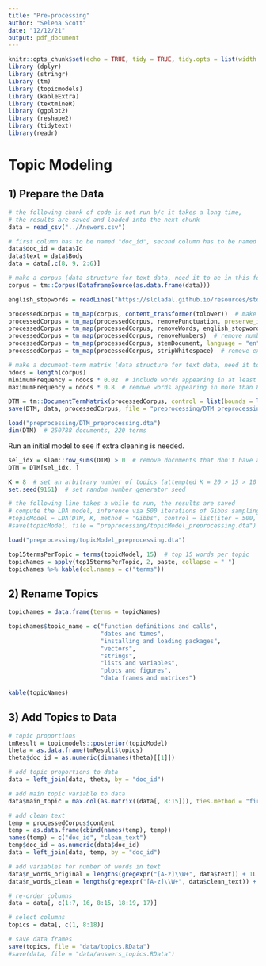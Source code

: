 ```yaml
---
title: "Pre-processing"
author: "Selena Scott"
date: "12/12/21"
output: pdf_document
---
```


```r
knitr::opts_chunk$set(echo = TRUE, tidy = TRUE, tidy.opts = list(width.cutoff=60))
library (dplyr)
library (stringr)
library (tm)
library (topicmodels)
library (kableExtra)
library (textmineR)
library (ggplot2)
library (reshape2)
library (tidytext)
library(readr)
```

# Topic Modeling
## 1) Prepare the Data
```r
# the following chunk of code is not run b/c it takes a long time, 
# the results are saved and loaded into the next chunk
data = read_csv("../Answers.csv")

# first column has to be named "doc_id", second column has to be named "text"
data$doc_id = data$Id
data$text = data$Body
data = data[,c(8, 9, 2:6)]

# make a corpus (data structure for text data, need it to be in this form to make a document-term matrix)
corpus = tm::Corpus(DataframeSource(as.data.frame(data)))

english_stopwords = readLines("https://slcladal.github.io/resources/stopwords_en.txt", encoding = "UTF-8")

processedCorpus = tm_map(corpus, content_transformer(tolower))  # make text lowercase
processedCorpus = tm_map(processedCorpus, removePunctuation, preserve_intra_word_dashes = TRUE)  # remove punctuation
processedCorpus = tm_map(processedCorpus, removeWords, english_stopwords)  # remove common stopwords
processedCorpus = tm_map(processedCorpus, removeNumbers)  # remove numbers
processedCorpus = tm_map(processedCorpus, stemDocument, language = "en")  # only keep bases of words
processedCorpus = tm_map(processedCorpus, stripWhitespace)  # remove extra whitespace

# make a document-term matrix (data structure for text data, need it to be in this form for model)
ndocs = length(corpus)
minimumFrequency = ndocs * 0.02  # include words appearing in at least 2% of documents
maximumFrequency = ndocs * 0.8  # remove words appearing in more than 80% of documents

DTM = tm::DocumentTermMatrix(processedCorpus, control = list(bounds = list(global = c(minimumFrequency, maximumFrequency))))
save(DTM, data, processedCorpus, file = "preprocessing/DTM_preprocessing.dta")
```

```r
load("preprocessing/DTM_preprocessing.dta")
dim(DTM)  # 250788 documents, 220 terms
```

Run an initial model to see if extra cleaning is needed.
```r
sel_idx = slam::row_sums(DTM) > 0  # remove documents that don't have any words
DTM = DTM[sel_idx, ]

K = 8  # set an arbitrary number of topics (attempted K = 20 > 15 > 10 > 9 > 8)
set.seed(9161)  # set random number generator seed

# the following line takes a while to run, the results are saved
# compute the LDA model, inference via 500 iterations of Gibbs sampling
#topicModel = LDA(DTM, K, method = "Gibbs", control = list(iter = 500, verbose = 25))
#save(topicModel, file = "preprocessing/topicModel_preprocessing.dta")

load("preprocessing/topicModel_preprocessing.dta")

top15termsPerTopic = terms(topicModel, 15)  # top 15 words per topic
topicNames = apply(top15termsPerTopic, 2, paste, collapse = " ")
topicNames %>% kable(col.names = c("terms"))
```

## 2) Rename Topics
```r
topicNames = data.frame(terms = topicNames)

topicNames$topic_name = c("function definitions and calls",
                          "dates and times",
                          "installing and loading packages",
                          "vectors",
                          "strings",
                          "lists and variables",
                          "plots and figures",
                          "data frames and matrices")
  
kable(topicNames)
```

## 3) Add Topics to Data
```r
# topic proportions
tmResult = topicmodels::posterior(topicModel)
theta = as.data.frame(tmResult$topics)
theta$doc_id = as.numeric(dimnames(theta)[[1]])

# add topic proportions to data
data = left_join(data, theta, by = "doc_id")

# add main topic variable to data
data$main_topic = max.col(as.matrix((data[, 8:15])), ties.method = "first")

# add clean text
temp = processedCorpus$content
temp = as.data.frame(cbind(names(temp), temp))
names(temp) = c("doc_id", "clean_text")
temp$doc_id = as.numeric(data$doc_id)
data = left_join(data, temp, by = "doc_id")

# add variables for number of words in text
data$n_words_original = lengths(gregexpr("[A-z]\\W+", data$text)) + 1L
data$n_words_clean = lengths(gregexpr("[A-z]\\W+", data$clean_text)) + 1L

# re-order columns
data = data[, c(1:7, 16, 8:15, 18:19, 17)]

# select columns
topics = data[, c(1, 8:18)]

# save data frames
save(topics, file = "data/topics.RData")
#save(data, file = "data/answers_topics.RData")
```
